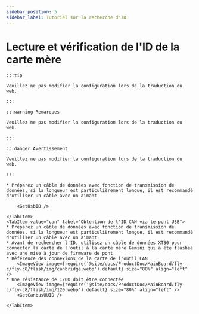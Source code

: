 ```yaml
---
sidebar_position: 5
sidebar_label: Tutoriel sur la recherche d'ID
---
```





# Lecture et vérification de l'ID de la carte mère

    :::tip

    Veuillez ne pas modifier la configuration lors de la traduction du web.

    :::

    :::warning Remarques

    Veuillez ne pas modifier la configuration lors de la traduction du web.

    :::

    :::danger Avertissement

    Veuillez ne pas modifier la configuration lors de la traduction du web.

    :::

<Tabs>
    <TabItem value="usb" label="Obtention de l'ID USB" default>
        
    * Préparez un câble de données avec fonction de transmission de données, si la longueur est particulièrement longue, il est recommandé d'utiliser un câble avec un aimant

        <GetUsbID />
        
    </TabItem>
    <TabItem value="can" label="Obtention de l'ID CAN via le pont USB">
    * Préparez un câble de données avec fonction de transmission de données, si la longueur est particulièrement longue, il est recommandé d'utiliser un câble avec un aimant
    * Avant de rechercher l'ID, utilisez un câble de données XT30 pour connecter la carte de l'outil à la carte mère Gemini qui a été flashée avec une mise à jour de firmware de pont
    * Référence des connexions de la carte de l'outil CAN
        <ImageView image={require('@site/docs/ProductDoc/MainBoard/fly-c/fly-c8/flash/img/canbridge.webp').default} size="80%" align="left" /> 
    * Une résistance de 120Ω doit être connectée
        <ImageView image={require('@site/docs/ProductDoc/MainBoard/fly-c/fly-c8/flash/img/120.webp').default} size="80%" align="left" /> 
        <GetCanbusUUID />

    </TabItem>
</Tabs>
